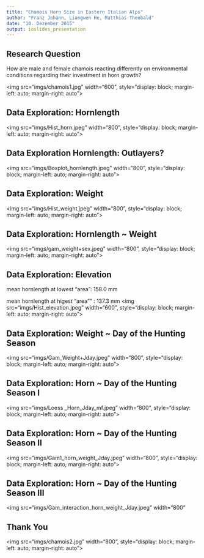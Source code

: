 ```yaml
---
title: "Chamois Horn Size in Eastern Italian Alps"
author: "Franz Johann, Liangwen He, Matthias Theobald"
date: "10. Dezember 2015"
output: ioslides_presentation
---
```



## Research Question

How are male and female chamois reacting differently on environmental conditions regarding their investment in horn growth?


<img src="imgs/chamois1.jpg" width="600", style="display: block;
                                                margin-left: auto;
                                                margin-right: auto">

## Data Exploration: Hornlength

<img src="imgs/Hist_horn.jpeg" width="800", style="display: block;
                                                margin-left: auto;
                                                margin-right: auto">
                                                
                                                
                                                
## Data Exploration Hornlength: Outlayers?
<img src="imgs/Boxplot_hornlength.jpeg" width="800", style="display: block;
                                                margin-left: auto;
                                                margin-right: auto">
                                               
## Data Exploration: Weight                                                
<img src="imgs/Hist_weight.jpeg" width="800", style="display: block;
                                                margin-left: auto;
                                                margin-right: auto">
                                                
## Data Exploration: Hornlength ~ Weight                                                
<img src="imgs/gam_weight+sex.jpeg" width="800", style="display: block;
                                                margin-left: auto;
                                                margin-right: auto">
                                                
## Data Exploration: Elevation
mean hornlength at lowest "area": 158.0 mm

mean hornlength at higest "area"" : 137.3 mm
<img src="imgs/Hist_elevation.jpeg" width="600", style="display: block;
                                                margin-left: auto;
                                                margin-right: auto">
                                                
## Data Exploration: Weight ~ Day of the Hunting Season
<img src="imgs/Gam_Weight+Jday.jpeg" width="800", style="display: block;
                                                margin-left: auto;
                                                margin-right: auto">                                               
                                                
## Data Exploration: Horn ~ Day of the Hunting Season I
<img src="imgs/Loess _Horn_Jday_mf.jpeg" width="800", style="display: block;
                                                margin-left: auto;
                                                margin-right: auto">  
                                                
## Data Exploration: Horn ~ Day of the Hunting Season II
<img src="imgs/Gam1_horn_weight_Jday.jpeg" width="800", style="display: block;
                                                margin-left: auto;
                                                margin-right: auto"> 

## Data Exploration: Horn ~ Day of the Hunting Season III
<img src="imgs/Gam_interaction_horn_weight_Jday.jpeg" width="800"

## Thank You
<img src="imgs/chamois2.jpg" width="800", style="display: block;
                                                margin-left: auto;
                                                margin-right: auto">

